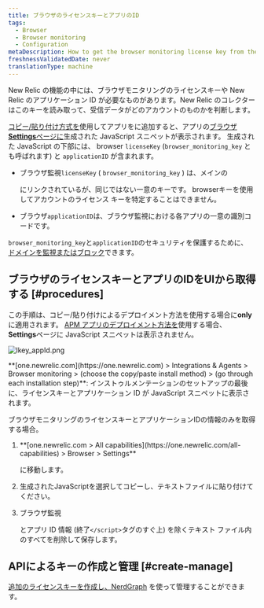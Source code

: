 ```yaml
---
title: ブラウザのライセンスキーとアプリのID
tags:
  - Browser
  - Browser monitoring
  - Configuration
metaDescription: How to get the browser monitoring license key from the UI.
freshnessValidatedDate: never
translationType: machine
---
```


New Relic の機能の中には、ブラウザモニタリングのライセンスキーや New Relic のアプリケーション ID が必要なものがあります。New Relic のコレクターはこのキーを読み取って、受信データがどのアカウントのものかを判断します。

[コピー/貼り付け方式を](/docs/browser/new-relic-browser/installation-configuration/adding-apps-new-relic-browser#copy-paste-app)使用してアプリを<InlinePopover type="browser"/>に追加すると、アプリの[ブラウザ<DNT>**Settings**</DNT>ページに](/docs/browser/new-relic-browser/installation-configuration/browser-settings-ui-options-browser-monitoring)生成された JavaScript スニペットが表示されます。 生成された JavaScript の下部には、 browser `licenseKey` (`browser_monitoring_key` とも呼ばれます) と `applicationID` が含まれます。

* ブラウザ監視`licenseKey` ( `browser_monitoring_key` ) は、メインの

  <InlinePopover type="licenseKey"/>

  にリンクされているが、同じではない一意のキーです。 browserキーを使用してアカウントのライセンス キーを特定することはできません。

* ブラウザ`applicationID`は、ブラウザ監視における各アプリの一意の識別コードです。

`browser_monitoring_key`と`applicationID`のセキュリティを保護するために、 [ドメインを監視またはブロック](/docs/browser/new-relic-browser/installation-configuration/monitor-or-block-specific-domains)できます。

## ブラウザのライセンスキーとアプリのIDをUIから取得する [#procedures]

この手順は、コピー/貼り付けによるデプロイメント方法を使用する場合に<DNT>**only**</DNT>に適用されます。 [APM アプリのデプロイメント方法を](/docs/browser/new-relic-browser/installation-configuration/adding-apps-new-relic-browser)使用する場合、 <DNT>**Settings**</DNT>ページに JavaScript スニペットは表示されません。

<img
  title="lkey_appId.png"
  alt="lkey_appId.png"
  src="/images/browser_screenshot-crop_license-app-key.webp"
/>

<figcaption>
  <DNT>**[one.newrelic.com](https://one.newrelic.com) > Integrations & Agents > Browser monitoring > (choose the copy/paste install method) > (go through each installation step)**</DNT>: インストゥルメンテーションのセットアップの最後に、ライセンスキーとアプリケーション ID が JavaScript スニペットに表示されます。
</figcaption>

ブラウザモニタリングのライセンスキーとアプリケーションIDの情報のみを取得する場合。

1. <DNT>
     **[one.newrelic.com > All capabilities](https://one.newrelic.com/all-capabilities) > Browser > Settings**
   </DNT>

   に移動します。

2. 生成されたJavaScriptを選択してコピーし、テキストファイルに貼り付けてください。

3. ブラウザ監視

   <InlinePopover type="licenseKey"/>

   とアプリ ID 情報 (終了`</script>`タグのすぐ上) を除くテキスト ファイル内のすべてを削除して保存します。

## APIによるキーの作成と管理 [#create-manage]

[追加のライセンスキーを作成し、NerdGraph](/docs/apis/nerdgraph/examples/use-nerdgraph-manage-license-keys-personal-api-keys) を使って管理することができます。
